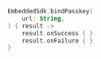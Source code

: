 ```kotlin
EmbeddedSdk.bindPasskey(
    url: String,
) { result ->
    result.onSuccess { }
    result.onFailure { }
}
```
